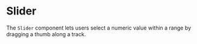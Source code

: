 
<Meta title="Atoms/Slider" of={Slider} />

# Slider

The `Slider` component lets users select a numeric value within a range by dragging a thumb along a track.

<Canvas>
  <Story name="Default">
    <Slider defaultValue={50} />
  </Story>
</Canvas>

<ArgsTable of={Slider} />
